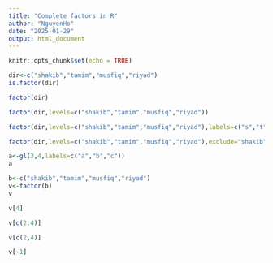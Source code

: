 ```yaml
---
title: "Complete factors in R"
author: "NguyenHo"
date: "2025-01-29"
output: html_document
---
```


```r
knitr::opts_chunk$set(echo = TRUE)
```

```r
dir<-c("shakib","tamim","musfiq","riyad")
is.factor(dir)
```


```r
factor(dir)
```


```r
factor(dir,levels=c("shakib","tamim","musfiq","riyad"))
```


```r
factor(dir,levels=c("shakib","tamim","musfiq","riyad"),labels=c("s","t","m","r"))
```


```r
factor(dir,levels=c("shakib","tamim","musfiq","riyad"),exclude="shakib")
```


```r
a<-gl(3,4,labels=c("a","b","c"))
a
```


```r
b<-c("shakib","tamim","musfiq","riyad")
v<-factor(b)
v
```


```r
v[4]
```


```r
v[c(2:4)]
```


```r
v[c(2,4)]
```


```r
v[-1]
```